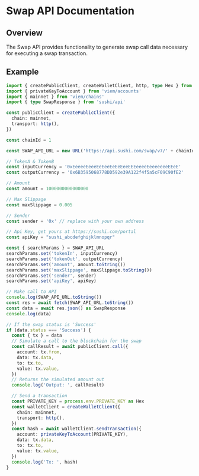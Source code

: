# Swap API Documentation

## Overview
The Swap API provides functionality to generate swap call data necessary for executing a swap transaction.

## Example

```ts twoslash
import { createPublicClient, createWalletClient, http, type Hex } from 'viem'
import { privateKeyToAccount } from 'viem/accounts'
import { mainnet } from 'viem/chains'
import { type SwapResponse } from 'sushi/api'

const publicClient = createPublicClient({
  chain: mainnet,
  transport: http(),
})

const chainId = 1

const SWAP_API_URL = new URL('https://api.sushi.com/swap/v7/' + chainId)

// TokenA & TokenB
const inputCurrency = '0xEeeeeEeeeEeEeeEeEeEeeEEEeeeeEeeeeeeeEEeE'
const outputCurrency = '0x6B3595068778DD592e39A122f4f5a5cF09C90fE2'

// Amount
const amount = 1000000000000000

// Max Slippage
const maxSlippage = 0.005

// Sender
const sender = '0x' // replace with your own address

// Api Key, get yours at https://sushi.com/portal
const apiKey = "sushi_abcdefghijklmnopqr"

const { searchParams } = SWAP_API_URL
searchParams.set('tokenIn', inputCurrency)
searchParams.set('tokenOut', outputCurrency)
searchParams.set('amount', amount.toString())
searchParams.set('maxSlippage', maxSlippage.toString())
searchParams.set('sender', sender)
searchParams.set('apiKey', apiKey)

// Make call to API
console.log(SWAP_API_URL.toString())
const res = await fetch(SWAP_API_URL.toString())
const data = await res.json() as SwapResponse
console.log(data)

// If the swap status is 'Success'
if (data.status === 'Success') {
  const { tx } = data
  // Simulate a call to the blockchain for the swap
  const callResult = await publicClient.call({
    account: tx.from,
    data: tx.data,
    to: tx.to,
    value: tx.value,
  })
  // Returns the simulated amount out
  console.log('Output: ', callResult)

  // Send a transaction
  const PRIVATE_KEY = process.env.PRIVATE_KEY as Hex
  const walletClient = createWalletClient({
    chain: mainnet,
    transport: http(),
  })
  const hash = await walletClient.sendTransaction({ 
    account: privateKeyToAccount(PRIVATE_KEY),
    data: tx.data,
    to: tx.to,
    value: tx.value,
  })
  console.log('Tx: ', hash)
}
```